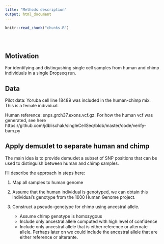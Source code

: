 ```yaml
---
title: "Methods description"
output: html_document
---
```


<!-- The file analysis/chunks.R contains chunks that define default settings
shared across the workflowr files. -->
```r
knitr::read_chunk("chunks.R")
```

<!-- Update knitr chunk options -->
```r
```

<!-- Insert the date the file was last updated -->
```r
```

<!-- Insert the code version (Git commit SHA1) if Git repository exists and R
 package git2r is installed -->
```r
```

<!-- Add your analysis here -->

## Motivation

For identifying and distingushing single cell samples from human and chimp 
individuals in a single Dropseq run.


## Data

Pilot data: Yoruba cell line 18489 was included in the human-chimp mix. This is a female individual.

Human reference: snps.grch37.exons.vcf.gz. For how the human vcf was generated, see here https://github.com/jdblischak/singleCellSeq/blob/master/code/verify-bam.py


## Apply demuxlet to separate human and chimp

The main idea is to provide demuxlet a subset of SNP positions that can be used to distinguish between human and chimp samples. 

I'll describe the approach in steps here:

1. Map all samples to human genome

2. Assume that the human individual is genotyped, we can obtain this individual's genotype
from the 1000 Human Genome project.

3. Construct a pseudo-genotype for chimp using ancestral allele. 
    * Assume chimp genotype is homozygous
    * Include only ancestral allele computed with high level of confidence
    * Include only ancestral allele that is either reference or alternate allele. Perhaps later on we could include the ancestral allele that are either reference or alterante.




